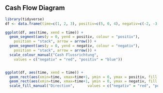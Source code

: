 ## Cash Flow Diagram

```r
library(tidyverse)
df <- data.frame(time=c(1, 2, 3), positiv=c(5, 0, 4), negativ=c(-2, -3, 0))

ggplot(df, aes(time, xend = time)) + 
  geom_segment(aes(y = 0, yend = positiv, colour = "positiv"),
    position = "stack", arrow = arrow()) + 
  geom_segment(aes(y = 0, yend = negativ, colour = "negativ"), 
    position = "stack", arrow = arrow()) + 
  scale_colour_manual("Cash Flussrichtung", 
    values = c("negativ" = "red", "positiv" = "blue"))


ggplot(df, aes(time, xend = time)) +    
  geom_rect(aes(xmin=time, xmax=time+1, ymin = 0, ymax = positiv, fill = "positiv")) +    
  geom_rect(aes(xmin=time, xmax=time+1, ymin = 0, ymax = negativ, fill = "negativ")) +    
  scale_fill_manual("Direction",      values = c("negativ" = "red", "positiv" = "black"))
```
